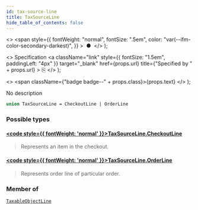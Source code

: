 ```yaml
---
id: tax-source-line
title: TaxSourceLine
hide_table_of_contents: false
---
```


  <>
    <span
      style={{
        fontWeight: "normal",
        fontSize: ".5em",
        color: "var(--ifm-color-secondary-darkest)",
      }}
    >
      &nbsp;●&nbsp;
    </span>
  </>
);

  <>
    Specification
    <a
      className="link"
      style={{ fontSize: "1.5em", paddingLeft: "4px" }}
      target="\_blank"
      href={props.url}
      title={"Specified by " + props.url}
    >
      ⎘
    </a>
  </>
);

  <>
    <span className={"badge badge--" + props.class}>{props.text}</span>
  </>
);

No description

```graphql
union TaxSourceLine = CheckoutLine | OrderLine
```

### Possible types

#### [<code style={{ fontWeight: 'normal' }}>TaxSourceLine.<b>CheckoutLine</b></code>](../../../api-reference/checkout/objects/checkout-line) <Badge class="secondary" text="object"/>

> Represents an item in the checkout.

#### [<code style={{ fontWeight: 'normal' }}>TaxSourceLine.<b>OrderLine</b></code>](../../../api-reference/orders/objects/order-line) <Badge class="secondary" text="object"/>

> Represents order line of particular order.

### Member of

[`TaxableObjectLine`](../../../api-reference/taxes/objects/taxable-object-line) <Badge class="secondary" text="object"/>
